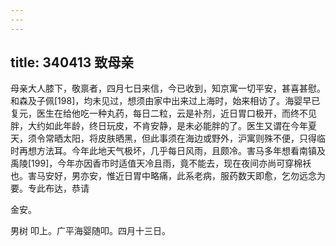 ```yaml
---
---
---
```

title: 340413 致母亲
---




母亲大人膝下，敬禀者，四月七日来信，今已收到，知京寓一切平安，甚喜甚慰。和森及子佩[198]，均未见过，想须由家中出来过上海时，始来相访了。海婴早已复元，医生在给他吃一种丸药，每日二粒，云是补剂，近日胃口极开，而终不见胖，大约如此年龄，终日玩皮，不肯安静，是未必能胖的了。医生又谓在今年夏天，须令常晒太阳，将皮肤晒黑，但此事须在海边或野外，沪寓则殊不便，只得临时再想方法耳。今年此地天气极坏，几乎每日风雨，且颇冷。害马多年想看南镇及禹陵[199]，今年亦因香市时适值天冷且雨，竟不能去，现在夜间亦尚可穿棉袄也。害马安好，男亦安，惟近日胃中略痛，此系老病，服药数天即愈，乞勿远念为要。专此布达，恭请

金安。

男树 叩上。广平海婴随叩。四月十三日。
